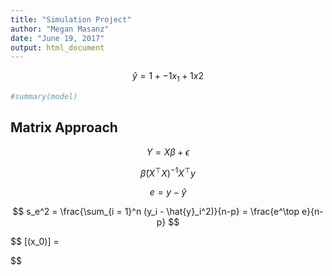 ```yaml
---
title: "Simulation Project"
author: "Megan Masanz"
date: "June 19, 2017"
output: html_document
---
```


$$
\hat{y} = 1 + -1 x_1 + 1 x2
$$


```r
#summary(model)
```

## Matrix Approach
$$
Y = X \beta + \epsilon
$$


$$
\hat{\beta} \left(X^\top X \right)^{-1} X^\top y
$$


$$
e = y - \hat{y}
$$


$$
s_e^2 = \frac{\sum_{i = 1}^n (y_i - \hat{y}_i^2)}{n-p} = \frac{e^\top e}{n-p}
$$



$$
  \text{SD}[\hat{y}(x_0)] = \sigma  \sqrt{x_{0}^\top\left(X^\top X\right)^{-1}x_{0}}

$$










